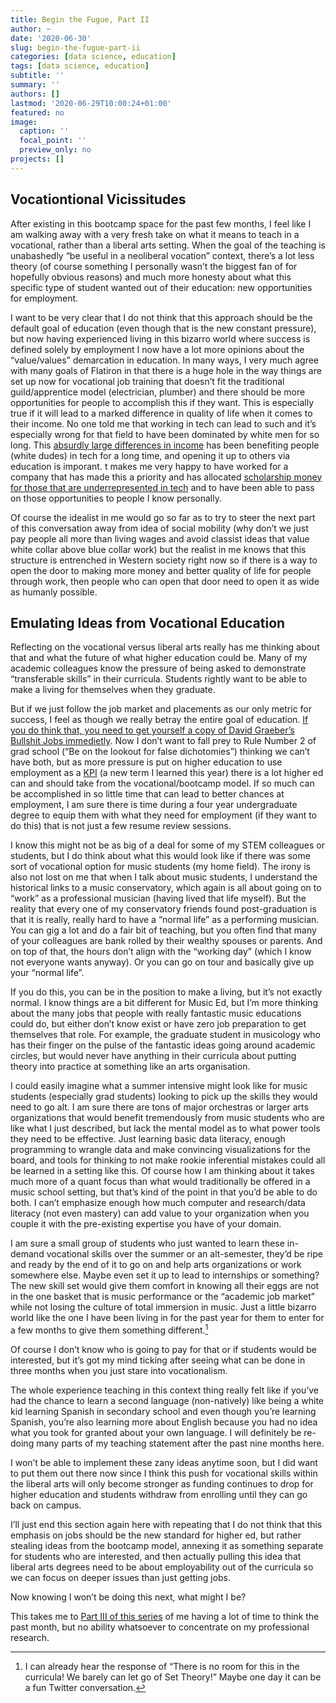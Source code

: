 ```yaml
---
title: Begin the Fugue, Part II
author: ~
date: '2020-06-30'
slug: begin-the-fugue-part-ii
categories: [data science, education]
tags: [data science, education]
subtitle: ''
summary: ''
authors: []
lastmod: '2020-06-29T10:00:24+01:00'
featured: no
image:
  caption: ''
  focal_point: ''
  preview_only: no
projects: []
---
```


## Vocationtional Vicissitudes

After existing in this bootcamp space for the past few months, I feel like I am walking away with a very fresh take on what it means to teach in a vocational, rather than a liberal arts setting. 
When the goal of the teaching is unabashedly “be useful in a neoliberal vocation” context, there’s a lot less theory (of course something I personally wasn’t the biggest fan of for hopefully obvious reasons) and much more honesty about what this specific type of student wanted out of their education: new opportunities for employment.

I want to be very clear that I do not think that this approach should be the default goal of education (even though that is the new constant pressure), but now having experienced living in this bizarro world where success is defined solely by employment I now have a lot more opinions about the “value/values” demarcation in education.
In many ways, I very much agree with many goals of Flatiron in that there is a huge hole in the way things are set up now for vocational job training that doesn’t fit the traditional guild/apprentice model (electrician, plumber) and there should be more opportunities for people to accomplish this if they want.
This is especially true if it will lead to a marked difference in quality of life when it comes to their income.
No one told me that working in tech can lead to such and it's especially wrong for that field to have  been dominated by white men for so long.
This [absurdly large differences in income](https://insights.stackoverflow.com/survey/2020) has been benefiting people (white dudes) in  tech for  a long  time, and opening it up to others via education is imporant.
t makes me very happy to have worked for a company that has made this a  priority and has allocated [scholarship money for those that are underrepresented in tech](https://flatironschool.com/access/) and to have been able to pass on those opportunities to people I know personally.

Of course the idealist in me would go so far as to try to steer the next part of this conversation away from idea of social mobility (why don’t we just pay people all more than living wages and avoid classist ideas that value white collar above blue collar work) but the realist in me knows that this structure is entrenched in Western society right now so if there is a way to open the door to making more money and better quality of life for people through work, then people who can open that door need to open it as wide as humanly possible.

## Emulating Ideas from Vocational Education

Reflecting on the vocational versus liberal arts really has me thinking about that and what the future of what higher education could be.
Many of my academic colleagues know the pressure of being asked to demonstrate “transferable skills” in their curricula.
Students rightly want to be able to make a living for themselves when they graduate. 

But if we just follow the job market and placements as our only metric for success, I feel as though we really betray the entire goal of education.
[If you do think that, you need to get yourself a copy of David Graeber's Bullshit Jobs immedietly](https://en.wikipedia.org/wiki/Bullshit_Jobs).
Now I don’t want to fall prey to Rule Number 2 of grad school (“Be on the lookout for false dichotomies”) thinking we can’t have both, but as more pressure is put on higher education to use employment as a [KPI](https://www.google.com/search?q=kpi&oq=kpi&aqs=chrome..69i57j0l6j46.664j0j4&sourceid=chrome&ie=UTF-8) (a new term I learned this year) there is a lot higher ed can and should take from the vocational/bootcamp model. 
If so much can be accomplished in so little time that can lead to better chances at employment, I am sure there is time during a four year undergraduate degree to equip them with what they need for employment (if they want to do this) that is not just a few resume review sessions. 

I know this might not be as big of a deal for some of my STEM colleagues or students, but I do think about what this would look like if there was some sort of vocational option for music students (my  home field).
The irony is also not lost on me that when I talk about music students, I understand the historical links to a music conservatory, which again is all about going on to “work” as a professional musician (having lived that life myself).
But the reality that every one of my conservatory friends found post-graduation is that it is really, really hard to have a “normal life” as a performing musician. 
You can gig a lot and do a fair bit of teaching, but you often find that many of your colleagues are bank rolled by their wealthy spouses or parents. 
And on top of that, the hours don’t align with the “working day” (which I know not everyone wants anyway). 
Or you can go on tour and basically give up your “normal life”. 

If you do this, you can be in the position to make a living, but it’s not exactly normal. 
I know things are a bit different for Music Ed, but I'm more thinking about the many jobs that people with really fantastic music educations could do, but either don't know exist or have zero job preparation to get themselves that role.
For example, the graduate student in musicology who has their finger on the pulse of the fantastic ideas going  around academic circles, but would never have anything in their curricula about putting theory into practice at something like an arts organisation. 

I could easily imagine what a summer intensive might look like for music students (especially grad students) looking to pick up the skills they would need to go alt. 
I am sure there are tons of major orchestras or larger arts organizations that would benefit tremendously from music students who are like what I just described, but lack the mental model as to what power tools they need to be effective. 
Just learning basic data literacy, enough programming to wrangle data and make convincing visualizations for the board, and tools for thinking to not make rookie inferential mistakes could all be learned in a setting like this. 
Of course how I am thinking about it takes much more of a quant focus than what would traditionally be offered in a music school setting, but that’s kind of the point in that you’d be able to do both.
I can’t emphasize enough how much computer and research/data literacy (not even mastery) can add value to your organization when you couple it with the pre-existing expertise you have of your domain.

I am sure a small group of students who just wanted to learn these in-demand vocational skills over the summer or an alt-semester, they’d be ripe and ready by the end of it to go on and help arts organizations or work somewhere else.
Maybe even set it up to lead to internships or something?
The new skill set would give them comfort in knowing all their eggs are not in the one basket that is music performance or the "academic job market" while not losing the culture of total immersion in music.
Just a little bizarro world like the one I have been living in for the past year for them to enter for a few months to give them something different.^[I can already hear the response of "There is no room for this in the curricula! We barely can let go of Set Theory!" Maybe one day it can be a fun Twitter conversation.]

Of course I don’t know who is going to pay for that or if students would be interested, but it's got my mind ticking after seeing what can be done in three months when you just stare into vocationalism. 

The whole experience teaching in this context thing really felt like if you’ve had the chance to learn a second language (non-natively) like being a white kid learning Spanish in secondary school and even though you’re learning Spanish, you’re also learning more about English because you had no idea what you took for granted about your own language.
I will definitely be re-doing many parts of my teaching statement after the past nine months here.

I won't be able to implement these zany ideas anytime soon, but I did want to put them out there now since I think this push for vocational skills within the liberal arts will only become stronger as  funding continues to drop for higher education and students withdraw from enrolling until they can go back on campus.

I'll just end this section again here with repeating that I do not think that this emphasis on jobs should be the new standard for higher ed, but rather stealing ideas from the bootcamp model, annexing it as something separate for students who are interested, and then actually pulling this idea that liberal arts degrees need to be about employability out of the curricula so we can focus on deeper issues than just getting jobs. 

Now knowing I won't be doing this next, what might I be?

This takes me to [Part III of this series](https://davidjohnbaker.rbind.io/post/begin-the-future-part-iii/) of me having a lot of time to think the past month, but no ability whatsoever to concentrate on my professional research.
